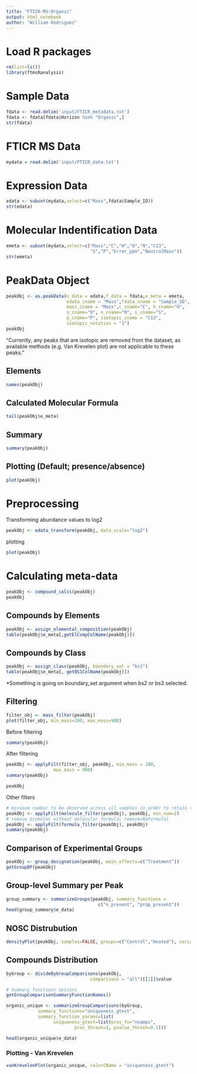 ```yaml
---
title: "FTICR-MS:Organic"
output: html_notebook
author: "William Rodriguez"
---
```


# Load R packages

```r
rm(list=ls())
library(ftmsRanalysis)
```


# Sample Data
```r
fdata <- read.delim('input/FTICR_metadata.txt')
fdata <- fdata[fdata$Horizon %in% "Organic",]
str(fdata)
```

# FTICR MS Data
```r
mydata = read.delim('input/FTICR_data.txt')
```

# Expression Data

```r
edata <- subset(mydata,select=c("Mass",fdata$Sample_ID))
str(edata)
```

# Molecular Indentification Data

```r
emeta <- subset(mydata,select=c("Mass","C","H","O","N","C13",
                                "S","P","Error_ppm","NeutralMass"))
str(emeta)
```


# PeakData Object

```r
peakObj <- as.peakData(e_data = edata,f_data = fdata,e_meta = emeta,
                       edata_cname = "Mass",fdata_cname = "Sample_ID",
                       mass_cname = "Mass",c_cname="C", h_cname="H",
                       o_cname="O", n_cname="N", s_cname="S",
                       p_cname="P", isotopic_cname = "C13",
                       isotopic_notation = "1")
peakObj
```

"Currently, any peaks that are isotopic are removed from the dataset, as available methods (e.g. Van Krevelen plot) are not applicable to these peaks."


## Elements

```r
names(peakObj)
```

## Calculated Molecular Formula

```r
tail(peakObj$e_meta)
```

## Summary

```r
summary(peakObj)
```

## Plotting (Default; presence/absence)

```r
plot(peakObj)
```

# Preprocessing

Transforming abundance values to log2

```r
peakObj <- edata_transform(peakObj, data_scale="log2")
```

plotting

```r
plot(peakObj)
```

# Calculating meta-data

```r
peakObj <- compound_calcs(peakObj)
peakObj
```

## Compounds by Elements

```r
peakObj <- assign_elemental_composition(peakObj)
table(peakObj$e_meta[,getElCompColName(peakObj)])
```

## Compounds by Class

```r
peakObj <- assign_class(peakObj, boundary_set = "bs1")
table(peakObj$e_meta[, getBS1ColName(peakObj)])
```
*Something is going on boundary_set argument when bs2 or bs3 selected.

## Filtering

```r
filter_obj <- mass_filter(peakObj)
plot(filter_obj, min_mass=200, max_mass=900)
```
Before filtering

```r
summary(peakObj)
```

After filtering

```r
peakObj <- applyFilt(filter_obj, peakObj, min_mass = 200,
                  max_mass = 900)
summary(peakObj)
```

```r
peakObj
```

Other filters

```r
# minimum number to be observed across all samples in order to retain the biomolecule
peakObj <- applyFilt(molecule_filter(peakObj), peakObj, min_num=2)
# remove biomolec without molecular formula; remove=NoFormula)
peakObj <- applyFilt(formula_filter(peakObj), peakObj)
summary(peakObj)
```

## Comparison of Experimental Groups

```r
peakObj <- group_designation(peakObj, main_effects=c("Treatment"))
getGroupDF(peakObj)
```
## Group-level Summary per Peak

```r
group_summary <- summarizeGroups(peakObj, summary_functions =
                                   c("n_present", "prop_present"))
head(group_summary$e_data)
```

## NOSC Distrubution

```r
densityPlot(peakObj, samples=FALSE, groups=c("Control","Heated"), variable="NOSC",title="Comparison of NOSC Between Experimental Plots in the Organic Horizon")
```
## Compounds Distribution

```r
byGroup <- divideByGroupComparisons(peakObj,
                                comparisons = "all")[[1]]$value
```

```r
# Summary functions options
getGroupComparisonSummaryFunctionNames()
```

```r
organic_unique <- summarizeGroupComparisons(byGroup,
            summary_functions="uniqueness_gtest",
            summary_function_params=list(
                  uniqueness_gtest=list(pres_fn="nsamps",
                          pres_thresh=1, pvalue_thresh=0.1)))

head(organic_unique$e_data)
```

### Plotting - Van Krevelen

```r
vanKrevelenPlot(organic_unique, colorCName = "uniqueness_gtest")
```
















